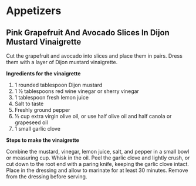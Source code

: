 # Appetizers

## Pink Grapefruit And Avocado Slices In Dijon Mustard Vinaigrette

Cut the grapefruit and avocado into slices and place them in pairs. Dress them with a layer of Dijon mustard vinaigrette.

**Ingredients for the vinaigrette**

1. 1 rounded tablespoon Dijon mustard 
2. 1 ½ tablespoons red wine vinegar or sherry vinegar
3. 1 tablespoon fresh lemon juice
4. Salt to taste
5. Freshly ground pepper
6. ½ cup extra virgin olive oil, or use half olive oil and half canola or grapeseed oil
7. 1 small garlic clove

**Steps to make the vinaigrette**

Combine the mustard, vinegar, lemon juice, salt, and pepper in a small bowl or measuring cup. Whisk in the oil.
Peel the garlic clove and lightly crush, or cut down to the root end with a paring knife, keeping the garlic clove intact. Place in the dressing and allow to marinate for at least 30 minutes. Remove from the dressing before serving.

